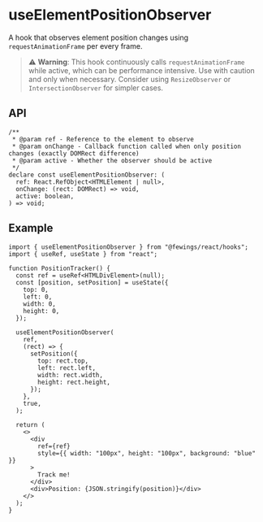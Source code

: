# useElementPositionObserver

A hook that observes element position changes using `requestAnimationFrame` per every frame.

> ⚠️ **Warning**: This hook continuously calls `requestAnimationFrame` while active,
> which can be performance intensive. Use with caution and only when necessary.
> Consider using `ResizeObserver` or `IntersectionObserver` for simpler cases.

## API

```tsx
/**
 * @param ref - Reference to the element to observe
 * @param onChange - Callback function called when only position changes (exactly DOMRect difference)
 * @param active - Whether the observer should be active
 */
declare const useElementPositionObserver: (
  ref: React.RefObject<HTMLElement | null>,
  onChange: (rect: DOMRect) => void,
  active: boolean,
) => void;
```

## Example

```tsx
import { useElementPositionObserver } from "@fewings/react/hooks";
import { useRef, useState } from "react";

function PositionTracker() {
  const ref = useRef<HTMLDivElement>(null);
  const [position, setPosition] = useState({
    top: 0,
    left: 0,
    width: 0,
    height: 0,
  });

  useElementPositionObserver(
    ref,
    (rect) => {
      setPosition({
        top: rect.top,
        left: rect.left,
        width: rect.width,
        height: rect.height,
      });
    },
    true,
  );

  return (
    <>
      <div
        ref={ref}
        style={{ width: "100px", height: "100px", background: "blue" }}
      >
        Track me!
      </div>
      <div>Position: {JSON.stringify(position)}</div>
    </>
  );
}
```
